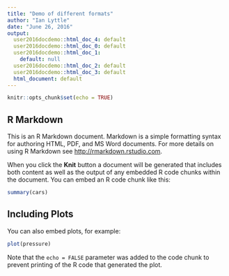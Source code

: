 ```yaml
---
title: "Demo of different formats"
author: "Ian Lyttle"
date: "June 26, 2016"
output:
  user2016docdemo::html_doc_4: default
  user2016docdemo::html_doc_0: default
  user2016docdemo::html_doc_1:
    default: null
  user2016docdemo::html_doc_2: default
  user2016docdemo::html_doc_3: default
  html_document: default
---
```


```r
knitr::opts_chunk$set(echo = TRUE)
```

## R Markdown

This is an R Markdown document. Markdown is a simple formatting syntax for authoring HTML, PDF, and MS Word documents. For more details on using R Markdown see <http://rmarkdown.rstudio.com>.

When you click the **Knit** button a document will be generated that includes both content as well as the output of any embedded R code chunks within the document. You can embed an R code chunk like this:

```r
summary(cars)
```

## Including Plots

You can also embed plots, for example:

```r
plot(pressure)
```

Note that the `echo = FALSE` parameter was added to the code chunk to prevent printing of the R code that generated the plot.
